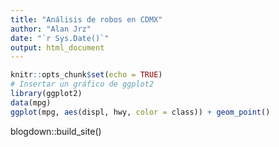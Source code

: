 ```yaml
---
title: "Análisis de robos en CDMX"
author: "Alan Jrz"
date: "`r Sys.Date()`"
output: html_document
---
```


```r
knitr::opts_chunk$set(echo = TRUE)
# Insertar un gráfico de ggplot2
library(ggplot2)
data(mpg)
ggplot(mpg, aes(displ, hwy, color = class)) + geom_point()
```
blogdown::build_site()
